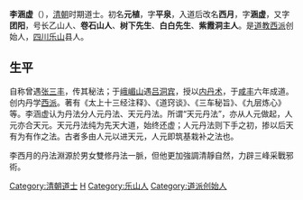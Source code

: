 '''李涵虚'''（{{bd|1806年||1856年}}），[[清朝|清朝]]时期道士。初名'''元植'''，字'''平泉'''，入道后改名'''西月'''，字'''涵虚'''，又字'''团阳'''，号长乙山人、'''卷石山人'''、'''树下先生'''、'''白白先生'''、'''紫霞洞主人'''。是[[道教|道教]][[西派|西派]]创始人，[[四川|四川]][[乐山|乐山]]县人。

==生平==
自称曾遇[[张三丰|张三丰]]，传其秘法；于[[峨嵋山|峨嵋山]]遇[[吕洞宾|吕洞宾]]，授以[[内丹术|内丹术]]，于[[咸丰|咸丰]]六年成道。创内丹学[[西派|西派]]。著有《太上十三经注释》、《道窍谈》、《三车秘旨》、《九层炼心》等。李涵虚认为丹法分人元丹法、天元丹法。所谓“天元丹法”，亦从人元做起，人元亦合天元。天元丹法纯为先天大道，始终还虚；人元丹法则下手之初，掺以后天有为有作之法。古者多由人元以进天元，人元即筑基栽补之法也。

李西月的丹法淵源於男女雙修丹法一脈，但他更加強調清靜自然，力辟三峰采戰邪術。

{{DEFAULTSORT:L}}
[[Category:清朝道士|Category:清朝道士]]
[[Category:李姓|H]]
[[Category:乐山人|Category:乐山人]]
[[Category:道派创始人|Category:道派创始人]]